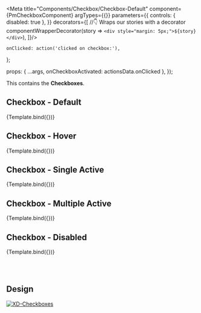
<Meta title="Components/Checkbox/Checkbox-Default" component={PmCheckboxComponent} argTypes={{}} parameters={{
  controls: { disabled: true },
}} decorators={[
  //👇 Wraps our stories with a decorator
  componentWrapperDecorator(story => `<div style="margin: 5px;">${story}</div>`),
]}/>

<Description of={PmCheckboxComponent} />
<Description markdown={`# Checkbox`}/>


    onClicked: action('clicked on checkbox:'),
};

  props: {
    ...args,
    onCheckboxActivated: actionsData.onClicked
  },
});



This contains the **Checkboxes**.

## Checkbox - Default

<Canvas withToolbar isColumn>
  <Story name="Default" args={{
      ...CheckboxData,
    }}>
    {Template.bind({})}
  </Story>
</Canvas>

## Checkbox - Hover

<Canvas withToolbar isColumn>
  <Story name="Hover" args={{
      ...CheckboxData,
      hovered: true,
    }}>
    {Template.bind({})}
  </Story>
</Canvas>

## Checkbox - Single Active

<Canvas withToolbar isColumn>
  <Story name="OneActive" args={{
      ...CheckboxData,
      state: PmCheckboxState.ACTIVE,
    }}>
    {Template.bind({})}
  </Story>
</Canvas>

## Checkbox - Multiple Active

<Canvas withToolbar isColumn>
  <Story name="MultiActive" args={{
      ...CheckboxData,
      state: PmCheckboxState.MULTIACTIVE,
    }}>
    {Template.bind({})}
  </Story>
</Canvas>

## Checkbox - Disabled

<Canvas withToolbar isColumn>
  <Story name="Disabled" args={{
      ...CheckboxData,
      disabled: true
    }}>
    {Template.bind({})}
  </Story>
</Canvas>

<br/><br/>


## Design


[![XD-Checkboxes](https://img.shields.io/badge/-Checkboxes-%235c5c5c?logo=adobexd&labelColor=450034)](https://xd.adobe.com/view/aec6f38b-76a2-4b58-b371-63fac4c7e2fe-fb95/screen/2707f942-aa85-412a-ab85-d777aae10b64/)
